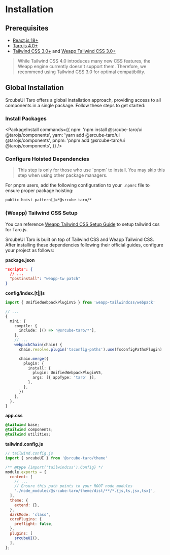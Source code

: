 # Installation

## Prerequisites

- [React.js 18+](https://reactjs.org)
- [Taro.js 4.0+](https://docs.taro.zone/docs/)
- [Tailwind CSS 3.0+](https://tailwindcss.com) and [Weapp Tailwind CSS 3.0+](https://tw.icebreaker.top/)

<Blockquote color='warning'>
While Tailwind CSS 4.0 introduces many new CSS features, the Weapp engine currently doesn't support them. Therefore, we recommend using Tailwind CSS 3.0 for optimal compatibility.
</Blockquote>

## Global Installation

SrcubeUI Taro offers a global installation approach, providing access to all components in a single package. Follow these steps to get started:

<Steps>

### Install Packages

<PackageInstall
  commands={{
    npm: 'npm install @srcube-taro/ui @tarojs/components',
    yarn: 'yarn add @srcube-taro/ui @tarojs/components',
    pnpm: 'pnpm add @srcube-taro/ui @tarojs/components',
  }}
/>

### Configure Hoisted Dependencies

<Blockquote color='primary'>
  This step is only for those who use `pnpm` to install. You may skip this step when using other package managers.
</Blockquote>

For pnpm users, add the following configuration to your `.npmrc` file to ensure proper package hoisting:

```bash
public-hoist-pattern[]=*@srcube-taro/*
```

### (Weapp) Tailwind CSS Setup

You can reference [Weapp Tailwind CSS Setup Guide](https://tw.icebreaker.top/docs/quick-start/install) to setup tailwind css for Taro.js.

SrcubeUI Taro is built on top of Tailwind CSS and Weapp Tailwind CSS. After installing these dependencies following their official guides, configure your project as follows:

**package.json**
```json
"scripts": {
  // ...
  "postinstall": "weapp-tw patch"
}
```

**config/index.[t|j]s**
```ts
import { UnifiedWebpackPluginV5 } from 'weapp-tailwindcss/webpack'

// ...
{
  mini: {
    compile: {
      include: [() => '@srcube-taro/*'],
    },
    // ...
    webpackChain(chain) {
      chain.resolve.plugin('tsconfig-paths').use(TsconfigPathsPlugin)

      chain.merge({
        plugin: {
          install: {
            plugin: UnifiedWebpackPluginV5,
            args: [{ appType: 'taro' }],
          },
        },
      })
    },
  },
}
```

**app.css**
```css
@tailwind base;
@tailwind components;
@tailwind utilities;
```

**tailwind.config.js**
```js
// tailwind.config.js
import { srcubeUI } from '@srcube-taro/theme'

/** @type {import('tailwindcss').Config} */
module.exports = {
  content: [
    // ...
    // Ensure this path points to your ROOT node_modules
    './node_modules/@srcube-taro/theme/dist/**/*.{js,ts,jsx,tsx}',
  ],
  theme: {
    extend: {},
  },
  darkMode: 'class',
  corePlugins: {
    preflight: false,
  },
  plugins: [
    srcubeUI(),
  ],
};
```
</Steps>
